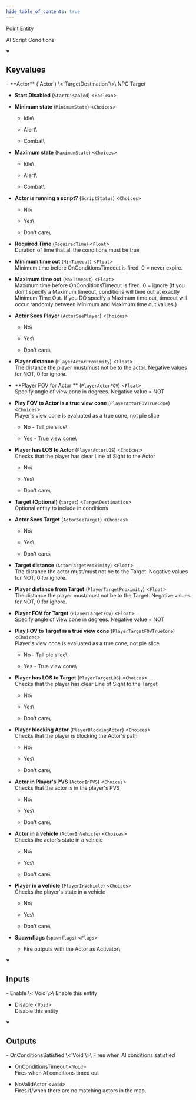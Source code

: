 ```yaml
---
hide_table_of_contents: true
---
```


<!---
!!!!!!
THIS PAGE IS AUTOGENERATED FROM GAME FGD DEFINITIONS!
DO NOT EDIT MANUALLY!
!!!!!!

In order to make edits, you can make an annotation file in /fgd_dump_overrides
-->


Point Entity

AI Script Conditions

<details open>
<summary><h2>Keyvalues</h2></summary>
- **Actor** (`Actor`) \<`TargetDestination`\>\
NPC Target

- **Start Disabled** (`StartDisabled`) \<`Boolean`\>

- **Minimum state** (`MinimumState`) \<`Choices`\>
  - Idle\
    
  - Alert\
    
  - Combat\
    


- **Maximum state** (`MaximumState`) \<`Choices`\>
  - Idle\
    
  - Alert\
    
  - Combat\
    


- **Actor is running a script?** (`ScriptStatus`) \<`Choices`\>
  - No\
    
  - Yes\
    
  - Don't care\
    


- **Required Time** (`RequiredTime`) \<`Float`\>\
Duration of time that all the conditions must be true

- **Minimum time out** (`MinTimeout`) \<`Float`\>\
Minimum time before OnConditionsTimeout is fired. 0 = never expire.

- **Maximum time out** (`MaxTimeout`) \<`Float`\>\
Maximum time before OnConditionsTimeout is fired. 0 = ignore (If you don't specify a Maximum timeout, conditions will time out at exactly Minimum Time Out. If you DO specify a Maximum time out, timeout will occur randomly between Minimum and Maximum time out values.)

- **Actor Sees Player** (`ActorSeePlayer`) \<`Choices`\>
  - No\
    
  - Yes\
    
  - Don't care\
    


- **Player distance** (`PlayerActorProximity`) \<`Float`\>\
The distance the player must/must not be to the actor. Negative values for NOT, 0 for ignore.

- **Player FOV for Actor ** (`PlayerActorFOV`) \<`Float`\>\
Specify angle of view cone in degrees. Negative value = NOT

- **Play FOV to Actor is a true view cone** (`PlayerActorFOVTrueCone`) \<`Choices`\>\
Player's view cone is evaluated as a true cone, not pie slice 
  - No - Tall pie slice\
    
  - Yes - True view cone\
    


- **Player has LOS to Actor** (`PlayerActorLOS`) \<`Choices`\>\
Checks that the player has clear Line of Sight to the Actor
  - No\
    
  - Yes\
    
  - Don't care\
    


- **Target (Optional)** (`target`) \<`TargetDestination`\>\
Optional entity to include in conditions

- **Actor Sees Target** (`ActorSeeTarget`) \<`Choices`\>
  - No\
    
  - Yes\
    
  - Don't care\
    


- **Target distance** (`ActorTargetProximity`) \<`Float`\>\
The distance the actor must/must not be to the Target. Negative values for NOT, 0 for ignore.

- **Player distance from Target** (`PlayerTargetProximity`) \<`Float`\>\
The distance the player must/must not be to the Target. Negative values for NOT, 0 for ignore.

- **Player FOV for Target** (`PlayerTargetFOV`) \<`Float`\>\
Specify angle of view cone in degrees. Negative value = NOT

- **Play FOV to Target is a true view cone** (`PlayerTargetFOVTrueCone`) \<`Choices`\>\
Player's view cone is evaluated as a true cone, not pie slice 
  - No - Tall pie slice\
    
  - Yes - True view cone\
    


- **Player has LOS to Target** (`PlayerTargetLOS`) \<`Choices`\>\
Checks that the player has clear Line of Sight to the Target
  - No\
    
  - Yes\
    
  - Don't care\
    


- **Player blocking Actor** (`PlayerBlockingActor`) \<`Choices`\>\
Checks that the player is blocking the Actor's path
  - No\
    
  - Yes\
    
  - Don't care\
    


- **Actor in Player's PVS** (`ActorInPVS`) \<`Choices`\>\
Checks that the actor is in the player's PVS
  - No\
    
  - Yes\
    
  - Don't care\
    


- **Actor in a vehicle** (`ActorInVehicle`) \<`Choices`\>\
Checks the actor's state in a vehicle
  - No\
    
  - Yes\
    
  - Don't care\
    


- **Player in a vehicle** (`PlayerInVehicle`) \<`Choices`\>\
Checks the player's state in a vehicle
  - No\
    
  - Yes\
    
  - Don't care\
    


- **Spawnflags** (`spawnflags`) \<`Flags`\>
  - Fire outputs with the Actor as Activator\
    



 </details>
<details open>
<summary><h2>Inputs</h2></summary>
- Enable \<`Void`\>\
Enable this entity

- Disable \<`Void`\>\
Disable this entity


 </details>
<details open>
<summary><h2>Outputs</h2></summary>
- OnConditionsSatisfied \<`Void`\>\
Fires when AI conditions satisfied

- OnConditionsTimeout \<`Void`\>\
Fires when AI conditions timed out

- NoValidActor \<`Void`\>\
Fires if/when there are no matching actors in the map.


 </details>